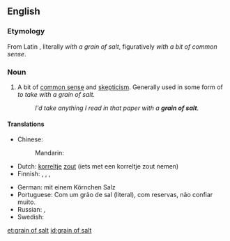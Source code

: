 ==English==

===Etymology===
From Latin {{term|cum grano salis}}, literally ''with a grain of salt'', figuratively ''with a bit of common sense''.

===Noun===
{{en-noun|sg=[[grain]] of [[salt]]|-}}

# {{idiom}} A bit of [[common sense]] and [[skepticism]].  Generally used in some form of ''to take with a grain of salt.''
#: ''I'd take anything I read in that paper with a '''grain of salt'''.''

====Translations====
{{trans-top|with common sense and skepticism}}
* Chinese:
*: Mandarin: {{i|to take with a grain of salt; not to be believed literally}} {{t|cmn|不可全信|tr=bùkěquánxìn|sc=Hani}}
* Dutch: [[korrel]]tje [[zout]] (iets met een korreltje zout nemen)
* Finnish: {{t|fi|varauksin}}, {{t|fi|varauksellisesti}}, {{t|fi|varauksella}},  {{t-|fi|varovasti}}
{{trans-mid}}
* German: mit einem Körnchen Salz
* Portuguese: Com um grão de sal (literal), com reservas, não confiar muito.
* Russian: {{qualifier|adverb}} {{t|ru|скептически|tr=skeptíčeski}}, {{qualifier|adverb}} {{t|ru|недоверчиво|tr=nedovérčivo}}
* Swedish: {{t|sv|en nypa salt}}
{{trans-bottom}}

[[et:grain of salt]]
[[id:grain of salt]]